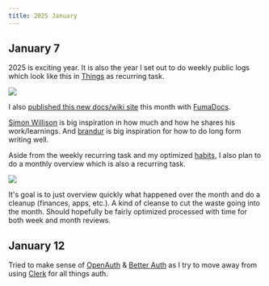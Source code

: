 ```yaml
---
title: 2025 January
---
```


## January 7

2025 is exciting year. It is also the year I set out to do weekly public logs which look like this in [Things](https://culturedcode.com/things) as recurring task.

![](https://raw.githubusercontent.com/nikitavoloboev/media/main/nikiv.dev/25-jan/things-weekly-task.png)

I also [published this new docs/wiki site](https://x.com/nikitavoloboev/status/1876279218763674056) this month with [FumaDocs](https://fumadocs.vercel.app/).

[Simon Willison](https://simonwillison.net) is big inspiration in how much and how he shares his work/learnings. And [brandur](https://brandur.org) is big inspiration for how to do long form writing well.

Aside from the weekly recurring task and my optimized [habits](/habits), I also plan to do a monthly overview which is also a recurring task.

![](https://raw.githubusercontent.com/nikitavoloboev/media/main/nikiv.dev/25-jan/things-monthly-task.png)

It's goal is to just overview quickly what happened over the month and do a cleanup (finances, apps, etc.). A kind of cleanse to cut the waste going into the month. Should hopefully be fairly optimized processed with time for both week and month reviews.

## January 12

Tried to make sense of [OpenAuth](https://openauth.js.org) & [Better Auth](https://www.better-auth.com) as I try to move away from using [Clerk](https://clerk.com) for all things auth.
